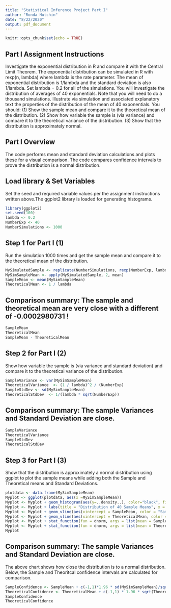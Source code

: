 ```yaml
---
title: "Statistical Inference Project Part I"
author: "Ronda Hutchin"
date: "8/22/2020"
output: pdf_document
---
```


```r
knitr::opts_chunk$set(echo = TRUE)
```
## Part I Assignment Instructions
Investigate the exponential distribution in R and compare it with the Central Limit Theorem. The exponential distribution can be simulated in R with rexp(n, lambda) where lambda is the rate parameter. The mean of exponential distribution is 1/lambda and the standard deviation is also 1/lambda. Set lambda = 0.2 for all of the simulations. You will investigate the distribution of averages of 40 exponentials. Note that you will need to do a thousand simulations. Illustrate via simulation and associated explanatory text the properties of the distribution of the mean of 40 exponentials. You should: (1) Show the sample mean and compare it to the theoretical mean of the distribution. (2) Show how variable the sample is (via variance) and compare it to the theoretical variance of the distribution. (3) Show that the distribution is approximately normal.

## Part I Overview
The code performs mean and standard deviation calculations and plots these for a visual comparison. The code compares confidence intervals to prove the distribution is a normal distribution.

## Load library & Set Variables
Set the seed and required variable values per the assignment instructions written above.The ggplot2 library is loaded for generating histograms.
```r
library(ggplot2)
set.seed(100)
lambda <- 0.2
NumberExp <- 40
NumberSimulations <- 1000
```
## Step 1 for Part I (1)   
Run the simulation 1000 times and get the sample mean and compare it to the theoretical mean of the distribution.
```r
MySimulatedSample <- replicate(NumberSimulations, rexp(NumberExp, lambda))
MySimSampleMean <- apply(MySimulatedSample, 2, mean)
SampleMean <- mean(MySimSampleMean)
TheoreticalMean <- 1 / lambda
```
## Comparison summary:  The sample and theoretical mean are very close with a different of -0.0002980731 !
```r
SampleMean
TheoreticalMean
SampleMean - TheoreticalMean
```
## Step 2 for Part I (2)   
Show how variable the sample is (via variance and standard deviation) and compare it to the theoretical variance of the distribution.
```r
SampleVariance <- var(MySimSampleMean)
TheoreticalVariance  <- (1 / lambda)^2 / (NumberExp) 
SampleStdDev <- sd(MySimSampleMean)
TheoreticalStdDev  <- 1/(lambda * sqrt(NumberExp))
```
## Comparison summary:  The sample Variances and Standard Deviation are close.
```r
SampleVariance
TheoreticalVariance
SampleStdDev
TheoreticalStdDev
```
## Step 3 for Part I (3)  
Show that the distribution is approximately a normal distribution using ggplot to plot the sample means while adding both the Sample and Theoretical means and Standard Deviations.  
```r
plotdata <- data.frame(MySimSampleMean)
Myplot <- ggplot(plotdata, aes(x =MySimSampleMean))
Myplot <- Myplot + geom_histogram(aes(y=..density..), color="black", fill = "yellow")
Myplot <- Myplot + labs(title = "Distribution of 40 Sample Means", x = "Mean of 40 Samples", y = "Density")
Myplot <- Myplot + geom_vline(aes(xintercept = SampleMean, color = "Sample"))
Myplot <- Myplot + geom_vline(aes(xintercept = TheoreticalMean, color = "Theoretical"))
Myplot <- Myplot + stat_function(fun = dnorm, args = list(mean = SampleMean, sd = SampleStdDev), color = "blue", size = 1.0)
Myplot <- Myplot + stat_function(fun = dnorm, args = list(mean = TheoreticalMean, sd = TheoreticalStdDev), color = "red", size = 1.0)
Myplot
```
## Comparison summary:  The sample Variances and Standard Deviation are close.
The above chart shows how close the distribution is to a normal distribution. Below, the Sample and Theoritcal confidence intervals are calculated for comparison.
```r
SampleConfidence <- SampleMean + c(-1,1)*1.96 * sd(MySimSampleMean)/sqrt(NumberExp)
TheoreticalConfidence <- TheoreticalMean + c(-1,1) * 1.96 * sqrt(TheoreticalVariance)/sqrt(NumberExp)
SampleConfidence
TheoreticalConfidence
```
